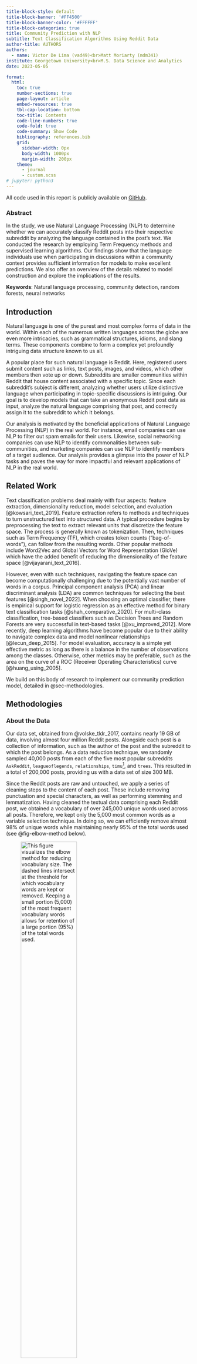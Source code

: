 ```yaml
---
title-block-style: default
title-block-banner: '#FF4500'
title-block-banner-color: '#FFFFFF'
title-block-categories: true
title: Community Prediction with NLP
subtitle: Text Classification Algorithms Using Reddit Data
author-title: AUTHORS
authors:
  - name: Victor De Lima (vad49)<br>Matt Moriarty (mdm341)
institute: Georgetown University<br>M.S. Data Science and Analytics
date: 2023-05-05

format:
  html:
    toc: true
    number-sections: true
    page-layout: article
    embed-resources: true
    tbl-cap-location: bottom
    toc-title: Contents
    code-line-numbers: true
    code-fold: true
    code-summary: Show Code
    bibliography: references.bib
    grid:
      sidebar-width: 0px
      body-width: 1000px
      margin-width: 200px
    theme:
      - journal
      - custom.scss
# jupyter: python3
---
```



::: {.callout-note appearance="simple"}
All code used in this report is publicly available on [GitHub](https://github.com/vdelimad/community-prediction-with-nlp).
::: 


<!--- ####################################################################### -->

### Abstract {#abstract .unnumbered}

<!--- ####################################################################### -->

In the study, we use Natural Language Processing (NLP) to determine whether we can accurately classify Reddit posts into their respective subreddit by analyzing the language contained in the post's text. We conducted the research by employing Term Frequency methods and supervised learning algorithms. Our findings show that the language individuals use when participating in discussions within a community context provides sufficient information for models to make excellent predictions. We also offer an overview of the details related to model construction and explore the implications of the results.


**Keywords**: Natural language processing, community detection, random forests, neural networks



<!--- ####################################################################### -->

## Introduction {#sec-introduction}

<!--- ####################################################################### -->


Natural language is one of the purest and most complex forms of data in the world. Within each of the numerous written languages across the globe are even more intricacies, such as grammatical structures, idioms, and slang terms. These components combine to form a complex yet profoundly intriguing data structure known to us all.

A popular place for such natural language is Reddit. Here, registered users submit content such as links, text posts, images, and videos, which other members then vote up or down. Subreddits are smaller communities within Reddit that house content associated with a specific topic. Since each subreddit's subject is different, analyzing whether users utilize distinctive language when participating in topic-specific discussions is intriguing. Our goal is to develop models that can take an anonymous Reddit post data as input, analyze the natural language comprising that post, and correctly assign it to the subreddit to which it belongs.

Our analysis is motivated by the beneficial applications of Natural Language Processing (NLP) in the real world. For instance, email companies can use NLP to filter out spam emails for their users. Likewise, social networking companies can use NLP to identify commonalities between sub-communities, and marketing companies can use NLP to identify members of a target audience. Our analysis provides a glimpse into the power of NLP tasks and paves the way for more impactful and relevant applications of NLP in the real world.


<!--- ####################################################################### -->

## Related Work {#sec-related-work}

<!--- ####################################################################### -->

Text classification problems deal mainly with four aspects: feature extraction, dimensionality reduction, model selection, and evaluation [@kowsari_text_2019]. Feature extraction refers to methods and techniques to turn unstructured text into structured data. A typical procedure begins by preprocessing the text to extract relevant units that discretize the feature space. The process is generally known as tokenization. Then, techniques such as Term Frequency (TF), which creates token counts ("bag-of-words"), can follow from the resulting words. Other popular methods include Word2Vec and Global Vectors for Word Representation (GloVe) which have the added benefit of reducing the dimensionality of the feature space [@vijayarani_text_2016].

However, even with such techniques, navigating the feature space can become computationally challenging due to the potentially vast number of words in a corpus. Principal component analysis (PCA) and linear discriminant analysis (LDA) are common techniques for selecting the best features [@singh_novel_2022]. When choosing an optimal classifier, there is empirical support for logistic regression as an effective method for binary text classification tasks [@shah_comparative_2020]. For multi-class classification, tree-based classifiers such as Decision Trees and Random Forests are very successful in text-based tasks [@xu_improved_2012]. More recently, deep learning algorithms have become popular due to their ability to navigate complex data and model nonlinear relationships [@lecun_deep_2015]. For model evaluation, accuracy is a simple yet effective metric as long as there is a balance in the number of observations among the classes. Otherwise, other metrics may be preferable, such as the area on the curve of a ROC (Receiver Operating Characteristics) curve [@huang_using_2005].

We build on this body of research to implement our community prediction model, detailed in @sec-methodologies.



<!--- ####################################################################### -->

## Methodologies {#sec-methodologies}

<!--- ####################################################################### -->

### About the Data

Our data set, obtained from @volske_tldr_2017, contains nearly 19 GB of data, involving almost four million Reddit posts. Alongside each post is a collection of information, such as the author of the post and the subreddit to which the post belongs. As a data reduction technique, we randomly sampled 40,000 posts from each of the five most popular subreddits `AskReddit`, `leagueoflegends`, `relationships`, `timu`^[The name of this subreddit was adapted from the original `tifu`.], and `trees`. This resulted in a total of 200,000 posts, providing us with a data set of size 300 MB.

Since the Reddit posts are raw and untouched, we apply a series of cleaning steps to the content of each post. These include removing punctuation and special characters, as well as performing stemming and lemmatization. Having cleaned the textual data comprising each Reddit post, we obtained a vocabulary of over 245,000 unique words used across all posts. Therefore, we kept only the 5,000 most common words as a variable selection technique. In doing so, we can efficiently remove almost 98% of unique words while maintaining nearly 95% of the total words used (see @fig-elbow-method below).

![This figure visualizes the elbow method for reducing vocabulary size. The dashed lines intersect at the threshold for which vocabulary words are kept or removed. Keeping a small portion (5,000) of the most frequent vocabulary words allows for retention of a large portion (95%) of the total words used.](../output/DataPreparationResults/vocabulary_elbow_method.png){#fig-elbow-method width=60%}

### Binary Classification

First, we explore binary classification. The logistic regression model estimates the probability that the dependent variable Y belongs to a particular category rather than modeling the direct response as in linear regression. The model uses the maximum likelihood method for model fitting, which estimates the beta coefficients that maximize the likelihood function [@james_introduction_2013]. We use the SKLearn implementation of logistic regression [@pedregosa_scikit-learn_2012], in which we predict the probability $\hat{p}(X_i) = \frac{1}{1 + \exp(-X_i w - w_0)}$. We include a Lasso penalty term yielding the following loss function:


$$ 
\begin{align}\begin{aligned} \min_{w} C \sum_{i=1}^n  (-y_i \log(\hat{p}(X_i)) \\\begin{split}  - (1 - y_i) \log(1 - \hat{p}(X_i))) \end{split} \\\begin{split} + \|w\|_1
\end{split}\end{aligned}\end{align} 
$$ {#eq-q-update}


### Multi-Class Classification

#### Baseline Model

Our first multi-class classification method acts as a baseline to compare our other models. This model simply takes a random guess as to which subreddit a post belongs. As such, we can expect this model to be around 20% accurate, correctly classifying approximately one out of five posts. Note that this model does not implement a training algorithm because of its simplicity - it merely makes a random classification for each post in the testing set.

#### Tree Models

Our next pair of models consists of a Decision Tree and a Random Forest. A Decision Tree is quite like how it sounds - it is a tree that makes decisions in order to categorize data. Starting from its "root," the Decision Tree splits data based on certain conditions to create the purest splits possible. A Random Forest is an ensemble of simple trees known as weak learners. When constructing the Random Forest, each tree only considers a subset of the variables. This procedure decorrelates the trees, making the resulting trees' average less variable and more reliable.

Since these models are more complex, we implemented a training algorithm to perform hyperparameter tuning. Splitting the data into training, validation, and testing sets, we used 5-fold cross-validation across a hyperparameter grid search to determine the optimal hyperparameters for each model. Using categorical cross-entropy loss as the key performance metric, we optimized our hyperparameter selection by identifying the configuration such that the validation loss is minimal with little to no overfitting [@james_introduction_2013]. We provide an example of this hyperparameter selection process used across all the models in @fig-tree-models-tuning.

::: {#fig-tree-models-tuning layout-ncol=2}

![Decision Tree Training and Validation Loss](../output/DecisionTreeResults/decision_tree_cv.png){#fig-decision-tree-cv width=100%}

![Random Forest Training and Validation Loss](../output/RandomForestResults/random_forest_cv.png){#fig-random-forest-cv width=100%}

This figure shows the training and validation losses of (a) Decision Tree models and (b) Random Forest models during a 5-fold cross-validation hyperparameter search. As the tree models increase in depth, they begin to overfit to the training data, especially in the case of the Decision Tree.
:::


#### Neural Network

In a basic Neural Network, the model feeds a vector of variables, referred to as the "input layer," to a second layer that performs non-linear transformations of the data. This process may be repeated for additional layers until reaching the last output layer, providing the predicted values. The procedure optimizes iteratively using gradient descent and backpropagation algorithms [@james_introduction_2013].

Since this model is very complex, we again implement a training algorithm in order to perform hyperparameter tuning. We implement a deep feed-forward Neural Network using `PyTorch` and use a grid search to identify the optimal hyperparameters for the model. As with our tree models, we use a validation set and 5-fold cross validation, along with categorical cross-entropy loss, to select these hyperparameters. 




<!--- ####################################################################### -->

## Experiments and Results {#sec-experiments-and-results}

<!--- ####################################################################### -->


### Binary Classification

Before diving into multi-class classification, we began with binary classification. We ran the logistic regression model using a regularization lambda of 0.001 and five-fold Cross-Validation (CV) on the `AskReddit` vs `timu` and `leagueoflegends` vs `trees` categories. @fig-logistic shows the model results. From this model, we can see that the classification performance of posts belonging to `AskReddit` is lower (70.2%) than `timu` (84.2%) or `leagueoflegends` (97.4%). We expect these results since `AskReddit` is a more general category, while `leagueoflegends` is more niche, and the community might have a more topic-specific vocabulary that gets picked up by the model. 

::: {#fig-logistic layout-ncol=2}

![`AskReddit` vs. `timu`](../output/LogisticResults/logistic_confusion_matrix_pct_AskReddit_timu.png){#fig-logistic1 width=100%}

![`leagueoflegends` vs. `trees`](../output/LogisticResults/logistic_confusion_matrix_pct_leagueoflegends_trees.png){#fig-logistic2 width=100%}

This figure shows the results of a Logistic Regression model performing binary classification on two pairs of subreddits: (a) `AskReddit` vs. `timu` and (b) `leagueoflegends` vs. `trees`. Each cell in the confusion matrices expresses the model's classifications as a proportion of classifications in that row. For instance, of all Reddit posts belonging to the `AskReddit` subreddit, the Logistic Regression model classifies 70.2% of them correctly as belonging to the `AskReddit` subreddit and 29.8% of them incorrectly as belonging to the `timu` subreddit.
:::

Although this is a relatively good performance, many real-world scenarios are not binary, for which more complex models are necessary.

### Multi-Class Classification

We train each of our multi-class classification models with optimally-chosen hyperparameters on a large training set. We then assess the implementation by evaluating performance metrics on a held-out test set. We calculate the overall model accuracy on the classification task, weighted precision and recall measures, and the area under the Receiver Operating Characteristic (ROC) curve. The following sections detail the implementation of each model.

#### Baseline Model

Our baseline model provides us with a reference point to which we can compare our more complex models in order to evaluate their performance. In @fig-baseline-confusion, we can see a confusion matrix representing the performance of the baseline model on a held-out test set containing 40,000 Reddit posts. It is evident that this model performs poorly at the multi-class classification task, correctly classifying Reddit posts only approximately 20% of the time. The consistency of color across the heat map, rather than a striking diagonal line, is an indication that this model does not classify Reddit posts very well.

![Figure 4: This figure shows the results of a baseline model performing multi-class classification on five subreddits. Each cell in the confusion matrix expresses the model’s classifications as a proportion of classifications in that row. For instance, of all Reddit posts belonging to the `timu` subreddit, the baseline model classifies 20.09% of them correctly, 18.98% as belonging to the `leagueoflegends` subreddit, and so on.](../output/BaselineResults/baseline_confusion_matrix_pct.png){#fig-baseline-confusion width=60%}

#### Tree Models




Our tree models, providing a level of complexity not present in our baseline model, express good performance on the held-out test set.

We implemented our Decision Tree using 5-Fold CV and a maximum tree depth of 8. We find that the model achieves over 60% accuracy when classifying Reddit posts in the test set. However, indicated by the presence of color in the first column, this model appears to be classifying a lot of Reddit posts in the test set as belonging to the `AskReddit` subreddit. As a result, the impressive-looking 79.35% classification accuracy on posts belonging to this subreddit is diminished by the fact that this model is very frequently attempting to classify posts as such. Results are shown in @fig-decision-tree,

We implemented our Random Forest model in a similar manner, using 5-Fold CV and a maximum tree depth of 10. We find that the model achieves over 70% classification accuracy when classifying Reddit posts in the test set. This model expresses a weaker tendency to commonly classify posts as belonging to the `AskReddit` subreddit, like the Decision Tree does. These results are indicative of a stronger model fit. Results are shown in @fig-random-forest.


::: {#fig-tree-models-results layout-ncol=2}

![Decision Tree Results](../output/DecisionTreeResults/decision_tree_confusion_matrix_pct.png){#fig-decision-tree width=100%}

![Random Forest Results](../output/RandomForestResults/random_forest_confusion_matrix_pct.png){#fig-random-forest width=100%}

This figure shows the results of (a) a Decision Tree model and (b) a Random Forest model performing multi-class classification on five subreddits. As the tree models increase in depth, they begin to overfit to the training data, especially in the case of the Decision Tree. Each cell in the confusion matrices expresses the model's classifications as a proportion of classifications in that row. For instance, of all Reddit posts belonging to the `leagueoflegends` subreddit, the Decision Tree model classifies 70.31% correctly, 28.88% as belonging to the `AskReddit` subreddit, and so on.
:::

The Random Forest, being an ensemble model, also provides us with the most important features of a post across the weak learners in the ensemble, which can be seen in @fig-variable-importance. Here, we find that words like ‘relationship’, ‘smoke’, and ‘game’ are important to the model as it aims to classify a post as belonging to a particular subreddit. Understanding the focus of each of the five subreddits in our analysis, we can interpret these words as the strongest indicators that a post belongs to the `relationships`, `trees`, or `leagueoflegends` subreddit, respectively.

Overall, our two tree models show significant improvement over our baseline model, with some indications of overfitting to certain subreddits in particular, and also provide us with context about which specific words are considered more heavily in each model.


![This figure shows the ten words identified as most important in the Random Forest model, arranged in order of decreasing importance. Words such as 'relationship', 'smoke', and 'game' are most indicative of posts belonging to a specific subreddit.](../output/RandomForestResults/random_forest_importance.png){#fig-variable-importance width=80%}

#### Neural Network

We implemented our Neural Network using a multi-layer perceptron with two hidden layers. The first layer has 128 neurons, and the second layer has 64. The model utilizes the ReLU activation function and the Adam optimizer. We regularized the model using dropout with a rate of 0.5 and Lasso with a regularization strength of 0.0001. 

It is evident by both @tbl-experiment-results and @fig-neural-network-confusion that the Neural Network model outperforms all other models across all metrics. Achieving a classification accuracy of almost 85%, this model proves that it can effectively analyze natural language within a Reddit post to assign it to the correct subreddit. This performance is consistent in both the training and testing sets due to regularization. In @fig-neural-network-confusion specifically, this effectiveness is highlighted by the sharp diagonal line in the confusion matrix, indicating strong classification accuracy, precision, and recall measures for the model. 



![This figure shows the results of a Neural Network model performing multi-class classification on five subreddits. Each cell in the confusion matrix expresses the model's classifications as a proportion of classifications in that row. For instance, of all Reddit posts belonging to the `relationships` subreddit, the Neural Network model classifies 90.16% of them correctly, 2.48% as belonging to the `timu` subreddit, and so on.](../output/NNResults/nn_confusion_matrix_pct.png){#fig-neural-network-confusion width=60%}

Although the Neural Network outperforms the Decision Tree and Random Forest, their vast improvement over the baseline indicates commendable success.



|Model Type   | Accuracy  | Weighted Precision  | Weighted Recall  | ROC AUC |
| :---:    | :---:  | :---:     | :---:    | :---:   |
|Random Classifier | 0.1981  | 0.1981     | 0.1981    | 0.4987  | 
|Decision Tree   | 0.6378  | 0.7334     | 0.6378    | 0.8533  | 
|Random Forest   | 0.7644  | 0.7697     | 0.7644    | 0.9333  | 
|Neural Network  | **0.8457**  | **0.8465**     | **0.8435**    | **0.9712**  |

: These tables show performance metrics across all models, indicating that the Neural Network is the top performer, followed by the Random Forest. The performance metrics include Accuracy, Weighted Precision, Weighted Recall, and ROC AUC. {#tbl-experiment-results}




<!--- ####################################################################### -->

## Conclusions {#sec-conclusions}

<!--- ####################################################################### -->

This study shows that the text-based language people use in discussions as part of a community contains enough information to predict the association effectively. Using Term Frequency methods and supervised learning algorithms, our model utilizes information on both words used and their usage frequency. We find the best-performing model to be the feed-forward Neural Network described in @sec-experiments-and-results, followed by the Random Forest, both significantly outperforming the random classifier. This research may prove valuable for companies that identify and appeal to individuals sharing common interests, such as a marketing or social media company seeking to target relevant ads to a specific demographic.

Future research may involve Recurrent Neural Networks, which have also been shown effective for text-based classification. Additionally, bi-grams rather than single words may be considered as tokens to remove some of the ambiguity that may be present (for example, the term 'relationship' may be more informative with accompanying words rather than on its own). Lastly, unsupervised learning would also provide intriguing extensions to the model to show whether clusters exist that may not directly correspond to particular subreddits.


<!--- ####################################################################### -->

## References {#references .unnumbered}

<!--- ####################################################################### -->
